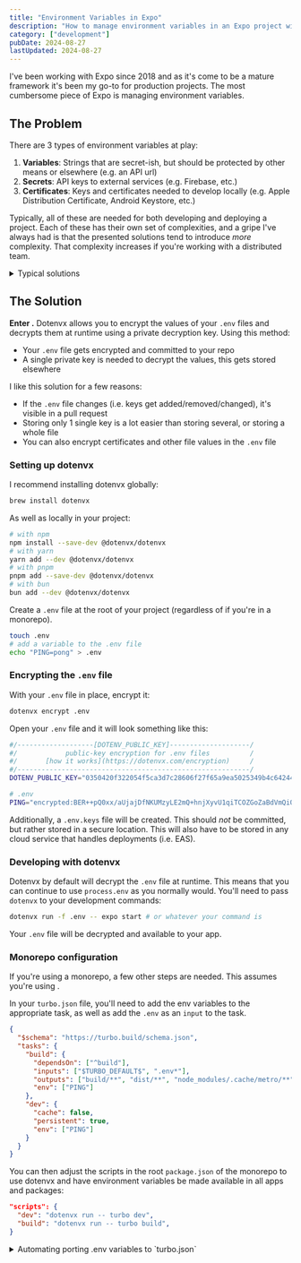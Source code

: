 ```yaml
---
title: "Environment Variables in Expo"
description: "How to manage environment variables in an Expo project with dotenvx"
category: ["development"]
pubDate: 2024-08-27
lastUpdated: 2024-08-27
---
```



I've been working with Expo since 2018 and as it's come to be a mature framework it's been my go-to for production projects. The most cumbersome piece of Expo is managing environment variables.

## The Problem

There are 3 types of environment variables at play:

1. **Variables**: Strings that are secret-ish, but should be protected by other means or elsewhere (e.g. an API url)
2. **Secrets**: API keys to external services (e.g. Firebase, etc.)
3. **Certificates**: Keys and certificates needed to develop locally (e.g. Apple Distribution Certificate, Android Keystore, etc.)

Typically, all of these are needed for both developing and deploying a project. Each of these has their own set of complexities, and a gripe I've always had is that the presented solutions tend to introduce _more_ complexity. That complexity increases if you're working with a distributed team.

<details>
<summary>Typical solutions</summary>

### All-in-one with EAS

If you're using Expo and EAS, their solution is to <ExternalLink href="https://docs.expo.dev/build-reference/variables/" title="store your secrets in EAS" /> and then work off of development builds from EAS (no local builds).

The 'hidden' cost of this, however, can get out of control quickly if you have a distributed team that's building multiple features that require native libraries. Since 2-3 builds are needed for a single development app (iOS device, iOS Simulator, Android), and each build is between $2-4, you're looking at $4-10 total for a single developer. Once those features get merged, _more_ development builds need to be built that contain all native changes.

Nobody wants to pay for throwaway stuff. This is when folks move into building the app locally.

### Local builds

Ultimately, many projects end up having to go this route for one way or another. If this is the case, environment variable management has to be done locally. With the `.env` file not being committed to the repo, getting the environment variables to the developer is a manual process.

There are several ways to do this:

- Use a service like <ExternalLink href="https://www.doppler.com/" title="Doppler" />
- Store the `.env` file in another service like 1Password where developers can download it

Both of these are fine, but introduce complexities and requiring developers to manage and communicate updates to any variables. This isn't abnormal, and how it works the majority of the time, but still not ideal.

</details>

## The Solution

**Enter <ExternalLink href="https://dotenvx.com/" title="dotenvx" />.** Dotenvx allows you to encrypt the values of your `.env` files and decrypts them at runtime using a private decryption key. Using this method:

- Your `.env` file gets encrypted and committed to your repo
- A single private key is needed to decrypt the values, this gets stored elsewhere

I like this solution for a few reasons:

- If the `.env` file changes (i.e. keys get added/removed/changed), it's visible in a pull request
- Storing only 1 single key is a lot easier than storing several, or storing a whole file
- You can also encrypt certificates and other file values in the `.env` file

### Setting up dotenvx

I recommend installing dotenvx globally:

```bash
brew install dotenvx
```

As well as locally in your project:

```bash
# with npm
npm install --save-dev @dotenvx/dotenvx
# with yarn
yarn add --dev @dotenvx/dotenvx
# with pnpm
pnpm add --save-dev @dotenvx/dotenvx
# with bun
bun add --dev @dotenvx/dotenvx
```

Create a `.env` file at the root of your project (regardless of if you're in a monorepo).

```bash
touch .env
# add a variable to the .env file
echo "PING=pong" > .env
```

### Encrypting the `.env` file

With your `.env` file in place, encrypt it:

```bash
dotenvx encrypt .env
```

Open your `.env` file and it will look something like this:

```bash
#/-------------------[DOTENV_PUBLIC_KEY]--------------------/
#/            public-key encryption for .env files          /
#/       [how it works](https://dotenvx.com/encryption)     /
#/----------------------------------------------------------/
DOTENV_PUBLIC_KEY="0350420f322054f5ca3d7c28606f27f65a9ea5025349b4c642448e6069e4d4e566"

# .env
PING="encrypted:BER++pQ0xx/aUjajDfNKUMzyLE2mQ+hnjXyvU1qiTCOZGoZaBdVmQiQ0LCrdc8AxUf2PvpviW55oLGV+wGwGIAijYbUlzcfAbRk2BPM0ClBkPar86HHS7bqEDGdXi1BTIdzFKBw="
```

Additionally, a `.env.keys` file will be created. This should _not_ be committed, but rather stored in a secure location. This will also have to be stored in any cloud service that handles deployments (i.e. EAS).

### Developing with dotenvx

Dotenvx by default will decrypt the `.env` file at runtime. This means that you can continue to use `process.env` as you normally would. You'll need to pass `dotenvx` to your development commands:

```bash
dotenvx run -f .env -- expo start # or whatever your command is
```

Your `.env` file will be decrypted and available to your app.

### Monorepo configuration

If you're using a monorepo, a few other steps are needed. This assumes you're using <ExternalLink href="https://turbo.build/repo/docs" title="Turborepo" />.

In your `turbo.json` file, you'll need to add the env variables to the appropriate task, as well as add the `.env` as an `input` to the task.

```json
{
  "$schema": "https://turbo.build/schema.json",
  "tasks": {
    "build": {
      "dependsOn": ["^build"],
      "inputs": ["$TURBO_DEFAULT$", ".env*"],
      "outputs": ["build/**", "dist/**", "node_modules/.cache/metro/**"],
      "env": ["PING"]
    },
    "dev": {
      "cache": false,
      "persistent": true,
      "env": ["PING"]
    }
  }
}
```

You can then adjust the scripts in the root `package.json` of the monorepo to use dotenvx and have environment variables be made available in all apps and packages:

```json
"scripts": {
  "dev": "dotenvx run -- turbo dev",
  "build": "dotenvx run -- turbo build",
}
```

<details>
<summary>Automating porting .env variables to `turbo.json`</summary>

Keeping the env variable keys in `turbo.json` up to date with what's in the `.env` can be hard to stay on top of. Here's script that will automatically update the `turbo.json` file with the keys from the `.env` file, you can run it in CI or locally:

```typescript
import path from "path";
import JsonFile from "@expo/json-file";
import dotenvx from "@dotenvx/dotenvx";

const turboJsonFilePath = path.join(process.cwd(), "turbo.json");
const turboJsonFile = new JsonFile(turboJsonFilePath);
const turboJson = turboJsonFile.read();

/**
 * getEnvKeys - get environment keys from .env file
 */
function getEnvKeys(): string[] {
  const envPath = path.join(process.cwd(), ".env");
  dotenvx.config({ path: envPath });

  const envKeys = dotenvx.get(undefined, [], false, "", true) as Record<
    string,
    string
  >;

  return envKeys;
}

/**
 * main - write environment keys to turbo.json
 */
async function main() {
  const projectEnvKeys = getEnvKeys();

  await turboJsonFile.writeAsync({
    ...turboJson,
    tasks: {
      // @ts-ignore
      ...turboJson.tasks,
      build: {
        // @ts-ignore
        ...turboJson.tasks.build,
        env: projectEnvKeys,
      },
      dev: {
        // @ts-ignore
        ...turboJson.tasks.dev,
        env: projectEnvKeys,
      },
    },
  });
}

void main();
```

## Encrypting certificates with dotenvx

Another benefit of using dotenvx is that you can store encrypted development certificates in the `.env` file and have developers decrypt them onto their machines straight from the repository.

### Required files

You'll first need to ensure you have the following certificates installed locally on your machine:

1. Apple Distribution Certificate (`.cer` file)
2. Apple Distribution Private Key (`.p12` file)
   a. This file requires a password, which is also required.

These get generated automatically when first setting up a project with EAS. If you did this, you can find them in your Expo dashboard under the project settings > credentials.

**Be sure you have the password for the `.p12` file.**

I recommend dropping the certs in the root of your repo where the `.env` file is located.

### Hash and set the certificates

First, we'll hash the content of each file with base64 so that we have a string hash for the `.env` file, and then we'll set that as the value for the variable.

In the root of your repo, run the following:

```bash
touch hash.sh
chmod +x hash.sh
```

Open `hash.sh` and paste the following, ensuring to update the paths to the `.cer` and `.p12` files:

```bash
cert=$(sha256sum /path/to/cert.cer | awk '{print $1}')
key=$(sha256sum /path/to/key.p12 | awk '{print $1}')

echo -n "$cert" | xxd -r -p | base64 | dotenvx set APPLE_CERT
echo -n "$key" | xxd -r -p | base64 | dotenvx set APPLE_KEY
```

Run the script:

```bash
./hash.sh
```

Your `.env` file now should contain the hash values for the certificates. Now, add the password to the `.p12` key in the `.env` file.

Your env file should have 3 variables now:

```bash
APPLE_CERT="" # base64 string
APPLE_KEY="" # base64 string
APPLE_KEY_PASSWORD="" # password
```

Lastly, run `dotenvx encrypt .env` to encrypt the values with the dotenvx public key. You can now commit the `.env` file to your repo.

### Decrypting certificates

Developers can now decrypt and add the certificates to their machines straight from the `.env` file. The developer must have the private key (`.env.keys`) file in their local clone of the repository.

First, decyrpt the `.env` file:

```bash
dotenvx decrypt .env
```

Then, run the following to decrypt the certificates:

```bash
cert=$(dotenvx get APPLE_CERT | base64 -d | xxd -r -p)
key=$(dotenvx get APPLE_KEY | base64 -d | xxd -r -p)

echo -n "$cert" > /path/to/cert.cer
echo -n "$key" > /path/to/key.p12
```

The developer should first copy the value of the decrypted .p12 password and then double-click on each file to add them to their machine's keychain.

<br />
<br />

